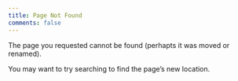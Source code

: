 ```yaml
---
title: Page Not Found
comments: false
---
```


The page you requested cannot be found (perhapts it was moved or renamed).

You may want to try searching to find the page's new location.
